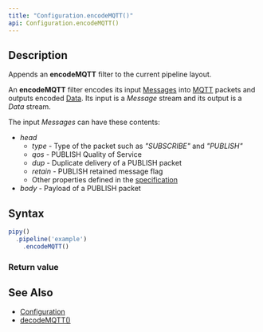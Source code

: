 ```yaml
---
title: "Configuration.encodeMQTT()"
api: Configuration.encodeMQTT()
---
```


## Description

Appends an **encodeMQTT** filter to the current pipeline layout.

An **encodeMQTT** filter encodes its input [Messages](/reference/api/Message) into [MQTT](https://mqtt.org/) packets and outputs encoded [Data](/reference/api/Data). Its input is a _Message_ stream and its output is a _Data_ stream.

<FilterDiagram
  name="encodeMQTT"
  input="Message"
  output="Data"
/>

The input _Messages_ can have these contents:

* _head_
  - _type_ - Type of the packet such as _"SUBSCRIBE"_ and _"PUBLISH"_
  - _qos_ - PUBLISH Quality of Service
  - _dup_ - Duplicate delivery of a PUBLISH packet
  - _retain_ - PUBLISH retained message flag
  - Other properties defined in the [specification](https://docs.oasis-open.org/mqtt/mqtt/v5.0/os/mqtt-v5.0-os.html#_Toc3901027)
* _body_ - Payload of a PUBLISH packet

## Syntax

``` js
pipy()
  .pipeline('example')
    .encodeMQTT()
```

### Return value

<ReturnValue/>

## See Also

* [Configuration](/reference/api/Configuration)
* [decodeMQTT()](/reference/api/Configuration/decodeMQTT)
